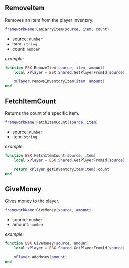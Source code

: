 ## RemoveItem

Removes an item from the player inventory.

```lua
frameworkName:CanCarryItem(source, item, count)
```

- source: `number`
- item: `string`
- count: `number`

*example:*

```lua copy
function ESX:RemoveItem(source, item, amount)
    local xPlayer = ESX.Shared.GetPlayerFromId(source)

    xPlayer.removeInventoryItem(item, amount)
end
```

## FetchItemCount

Returns the count of a specific item.

```lua
frameworkName:FetchItemCount(source, item)
```

- source: `number`
- item: `string`

*example:*

```lua copy
function ESX:FetchItemCount(source, item)
    local xPlayer = ESX.Shared.GetPlayerFromId(source)

    return xPlayer.getInventoryItem(item).count
end
```

## GiveMoney

Gives money to the player.

```lua
frameworkName:GiveMoney(source, amount)
```

- source: `number`
- amount: `number`

*example:*

```lua copy
function ESX:GiveMoney(source, amount)
    local xPlayer = ESX.Shared.GetPlayerFromId(source)

    xPlayer.addMoney(amount)
end
```